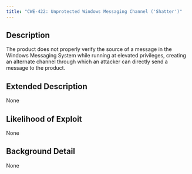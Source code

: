 ```yaml
---
title: "CWE-422: Unprotected Windows Messaging Channel ('Shatter')"
---
```


## Description
The product does not properly verify the source of a message in the Windows Messaging System while running at elevated privileges, creating an alternate channel through which an attacker can directly send a message to the product.

## Extended Description
None

## Likelihood of Exploit
None

## Background Detail
None
        